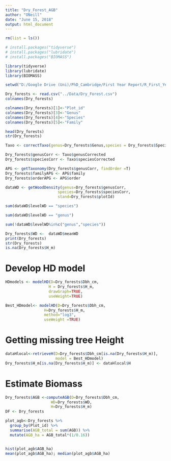 ```yaml
---
title: "Dry_Forest_AGB"
author: "ONeill"
date: "June 15, 2018"
output: html_document
---
```


```r

rm(list = ls())

# install.packages("tidyverse")
# install.packages("lubridate")
# install.packages("BIOMASS")

library(tidyverse)
library(lubridate)
library(BIOMASS)

```
```r
setwd("D:/Google Drive (Uni)/PhD_Cambridge/First Year Report/R_First_Year_Calculation/Data")

Dry_forests <- read.csv("../Data/Dry_Forest.csv")
colnames(Dry_forests)

colnames(Dry_forests)[1]<-"Plot_id"
colnames(Dry_forests)[3]<-"Genus"
colnames(Dry_forests)[4]<-"Species"
colnames(Dry_forests)[5]<-"Family"

head(Dry_forests)
str(Dry_forests)
```
```r

Taxo <- correctTaxo(genus=Dry_forests$Genus,species = Dry_forests$Species)

Dry_forests$genusCorr <- Taxo$genusCorrected
Dry_forests$speciesCorr <- Taxo$speciesCorrected

APG <- getTaxonomy(Dry_forests$genusCorr, findOrder =T)
Dry_forests$familyAPG <- APG$family
Dry_forests$orderAPG <- APG$order

dataWD <- getWoodDensity(genus=Dry_forests$genusCorr,
                       species=Dry_forests$speciesCorr,
                       stand=Dry_forests$plotId)

sum(dataWD$levelWD == "species")

sum(dataWD$levelWD == "genus")

sum(!dataWD$levelWD%in%c("genus","species"))

Dry_forests$WD <-  dataWD$meanWD 
print(Dry_forests)
str(Dry_forests)
is.na(Dry_forests$H_m)
```
# Develop HD model
```r
HDmodels <- modelHD(D=Dry_forests$Dbh_cm, 
                   H = Dry_forests$H_m,
                   drawGraph=TRUE,
                   useWeight=TRUE)

Best_HDmodel<- modelHD(D=Dry_forests$Dbh_cm,
                 H=Dry_forests$H_m,
                 method="log3",
                 useWeight =TRUE)


```
# Getting missing tree Height
```r
dataHlocal<-retrieveH(D=Dry_forests$Dbh_cm[is.na(Dry_forests$H_m)],
                      model = Best_HDmodel)
Dry_forests$H_m[is.na(Dry_forests$H_m)] <- dataHlocal$H

```


# Estimate Biomass
```r

Dry_forests$AGB <-computeAGB(D=Dry_forests$Dbh_cm,
                    WD=Dry_forests$WD,
                    H=Dry_forests$H_m)
DF <- Dry_forests

plot_agb<-Dry_forests %>%
  group_by(Plot_id) %>%
  summarise(AGB_total = sum(AGB)) %>%
  mutate(AGB_ha = AGB_total*(1/0.16))


hist(plot_agb$AGB_ha)
mean(plot_agb$AGB_ha); median(plot_agb$AGB_ha)


```



